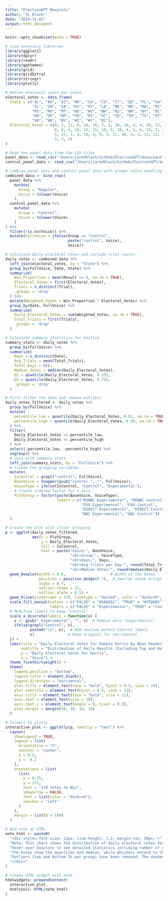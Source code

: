 ```yaml
---
title: "ElectionGPT Boxplots"
author: "JL Black"
date: "2024-11-01"
output: html_document
---
```


```r
knitr::opts_chunk$set(echo = TRUE)
```

```r
# Load necessary libraries
library(ggplot2)
library(dplyr)
library(readr)
library(ggthemes)
library(grid)
library(gridExtra)
library(stringr)
library(plotly)

# Define electoral votes per state
electoral_votes <- data.frame(
  State = c("AL", "AK", "AZ", "AR", "CA", "CO", "CT", "DE", "FL", "GA", "HI", "ID", 
            "IL", "IN", "IA", "KS", "KY", "LA", "ME", "MD", "MA", "MI", "MN", 
            "MS", "MO", "MT", "NE", "NV", "NH", "NJ", "NM", "NY", "NC", "ND", 
            "OH", "OK", "OR", "PA", "RI", "SC", "SD", "TN", "TX", "UT", "VT", 
            "VA", "WA", "WV", "WI", "WY", "DC"),
  Electoral_Votes = c(9, 3, 11, 6, 54, 10, 7, 3, 30, 16, 4, 4, 19, 11, 6, 6, 
                      8, 8, 4, 10, 11, 15, 10, 6, 10, 4, 5, 6, 14, 5, 14, 16, 
                      3, 17, 7, 8, 19, 4, 9, 3, 11, 40, 6, 3, 13, 12, 4, 10, 
                      3, 3, 3)
)

# Read the panel data from the CSV files
panel_data <- read_csv("/Users/jaredblack/GitHub/ElectionGPT/data/panel_election_results_state.csv")
control_panel_data <- read_csv("/Users/jaredblack/GitHub/ElectionGPT/data/panel_control_election_results_state.csv")

# Combine panel data and control panel data with proper voice handling
combined_data <- bind_rows(
  panel_data %>% 
    mutate(
      Group = "Regular",
      Voice = tolower(Voice)
    ),
  control_panel_data %>% 
    mutate(
      Group = "Control",
      Voice = tolower(Voice)
    )
) %>%
  filter(!is.na(Voice)) %>%
  mutate(FullVoice = ifelse(Group == "Control", 
                            paste("control", Voice), 
                            Voice))

# Calculate daily electoral votes and include trial counts
daily_votes <- combined_data %>%
  left_join(electoral_votes, by = "State") %>%
  group_by(FullVoice, Date, State) %>%
  summarize(
    Win_Proportion = mean(Result == 0, na.rm = TRUE),
    Electoral_Votes = first(Electoral_Votes),
    Trials = n_distinct(Trial),
    .groups = 'drop'
  ) %>%
  mutate(Weighted_Votes = Win_Proportion * Electoral_Votes) %>%
  group_by(Date, FullVoice) %>%
  summarize(
    Daily_Electoral_Votes = sum(Weighted_Votes, na.rm = TRUE),
    Total_Trials = first(Trials),
    .groups = 'drop'
  )

# Calculate summary statistics for tooltip
summary_stats <- daily_votes %>%
  group_by(FullVoice) %>%
  summarize(
    Days = n_distinct(Date),
    Avg_Trials = mean(Total_Trials),
    Total_Days = n(),
    Median_Votes = median(Daily_Electoral_Votes),
    Q1 = quantile(Daily_Electoral_Votes, 0.25),
    Q3 = quantile(Daily_Electoral_Votes, 0.75),
    .groups = 'drop'
  )

# First filter the data and remove outliers
daily_votes_filtered <- daily_votes %>%
  group_by(FullVoice) %>%
  mutate(
    percentile_low = quantile(Daily_Electoral_Votes, 0.01, na.rm = TRUE),
    percentile_high = quantile(Daily_Electoral_Votes, 0.99, na.rm = TRUE)
  ) %>%
  filter(
    Daily_Electoral_Votes >= percentile_low,
    Daily_Electoral_Votes <= percentile_high
  ) %>%
  select(-percentile_low, -percentile_high) %>%
  ungroup() %>%
  # Join with summary stats
  left_join(summary_stats, by = "FullVoice") %>%
  # Create the grouping variables
  mutate(
    IsControl = grepl("control", FullVoice),
    BaseVoice = toupper(gsub("control ", "", FullVoice)),
    VoiceType = ifelse(IsControl, "Control", "Experimental"),
    # Create ordered factor for x-axis
    PlotGroup = factor(paste(BaseVoice, VoiceType),
                       levels = c("MSNBC Experimental", "MSNBC Control",
                                  "FOX Experimental", "FOX Control",
                                  "DIRECT Experimental", "DIRECT Control",
                                  "BBC Experimental", "BBC Control"))
  )

# Create the plot with closer grouping
p <- ggplot(daily_votes_filtered, 
            aes(x = PlotGroup,
                y = Daily_Electoral_Votes,
                fill = IsControl,
                text = paste("Voice:", BaseVoice,
                             "<br>Group:", VoiceType,
                             "<br>Days:", Days,
                             "<br>Avg Trials per Day:", round(Total_Trials, 1),
                             "<br>Median Votes:", round(median(Daily_Electoral_Votes), 1)))) +
  geom_boxplot(width = 0.6,                    # Width of the boxes
               position = position_dodge(0.7),  # Smaller value brings exp/control pairs closer
               alpha = 0.7,
               outlier.shape = 21,
               outlier.alpha = 0.5) +
  geom_hline(yintercept = 270, linetype = "dashed", color = "darkred", size = 1) +
  scale_fill_manual(values = c("FALSE" = "#5AAE61", "TRUE" = "#7FB6D5"),
                    labels = c("FALSE" = "Experimental", "TRUE" = "Control")) +
  # Modified labels to keep "Control"
  scale_x_discrete(labels = function(x) {
    x <- gsub(" Experimental", "", x)  # Remove only "Experimental"
    ifelse(grepl("Control", x), 
           paste0("\n", x),  # Add newline before Control labels
           x)               # Keep original for non-Control
  }) +
  labs(title = "Daily Electoral Votes for Kamala Harris by News Reader",
       subtitle = "Distribution of Daily Results (Excluding Top and Bottom 1%)",
       y = "Daily Electoral Votes for Harris",
       x = "Voice") +
  theme_fivethirtyeight() +
  theme(
    legend.position = "bottom",
    legend.title = element_blank(),
    legend.direction = "horizontal",
    plot.title = element_text(face = "bold", hjust = 0.5, size = 16),
    plot.subtitle = element_text(hjust = 0.5, size = 12),
    axis.title = element_text(face = "bold", size = 12),
    axis.text = element_text(size = 10),
    axis.text.x = element_text(angle = 0, hjust = 0.5),
    plot.margin = margin(10, 10, 10, 10)
  )

# Convert to plotly
interactive_plot <- ggplotly(p, tooltip = "text") %>%
  layout(
    showlegend = TRUE,
    legend = list(
      orientation = "h",
      xanchor = "center",
      x = 0.5,
      y = -0.2
    ),
    annotations = list(
      list(
        x = 0.75,
        y = 272,
        text = "270 Votes to Win",
        showarrow = FALSE,
        font = list(color = "darkred"),
        xanchor = "left"
      )
    ),
    margin = list(b = 100)
  )

# Add note as HTML
note_html <- paste0(
  "<div style='font-size: 11px; line-height: 1.2; margin-top: 20px;'>",
  "Note: This chart shows the distribution of daily electoral votes for Kamala Harris based on different news sources.<br>",
  "Hover over boxplots to see detailed statistics including number of days and trials.<br>",
  "The boxes show the quartiles and median, while whiskers extend to the most extreme non-outlier values.<br>",
  "Outliers (top and bottom 1% per group) have been removed. The dashed red line marks the 270 votes needed to win.",
  "</div>"
)

# Create HTML widget with note
htmlwidgets::prependContent(
  interactive_plot,
  htmltools::HTML(note_html)
)
```

## 
